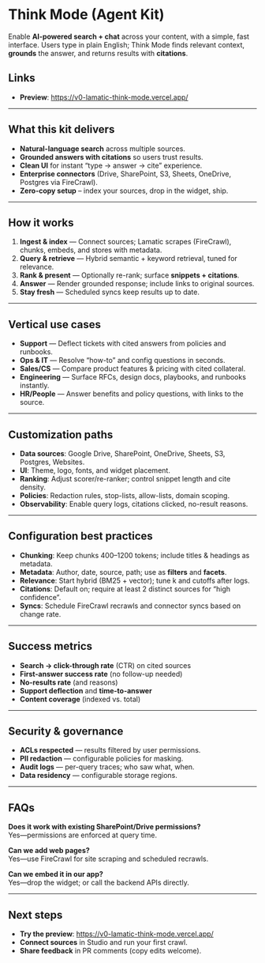 # Think Mode (Agent Kit)

Enable **AI-powered search + chat** across your content, with a simple, fast interface.
Users type in plain English; Think Mode finds relevant context, **grounds** the answer,
and returns results with **citations**.

## Links

- **Preview**: https://v0-lamatic-think-mode.vercel.app/

---

## What this kit delivers

- **Natural-language search** across multiple sources.
- **Grounded answers with citations** so users trust results.
- **Clean UI** for instant “type → answer → cite” experience.
- **Enterprise connectors** (Drive, SharePoint, S3, Sheets, OneDrive, Postgres via FireCrawl).
- **Zero-copy setup** – index your sources, drop in the widget, ship.

---

## How it works

1. **Ingest & index** — Connect sources; Lamatic scrapes (FireCrawl), chunks, embeds, and stores with metadata.
2. **Query & retrieve** — Hybrid semantic + keyword retrieval, tuned for relevance.
3. **Rank & present** — Optionally re-rank; surface **snippets + citations**.
4. **Answer** — Render grounded response; include links to original sources.
5. **Stay fresh** — Scheduled syncs keep results up to date.

---

## Vertical use cases

- **Support** — Deflect tickets with cited answers from policies and runbooks.
- **Ops & IT** — Resolve “how-to” and config questions in seconds.
- **Sales/CS** — Compare product features & pricing with cited collateral.
- **Engineering** — Surface RFCs, design docs, playbooks, and runbooks instantly.
- **HR/People** — Answer benefits and policy questions, with links to the source.

---

## Customization paths

- **Data sources**: Google Drive, SharePoint, OneDrive, Sheets, S3, Postgres, Websites.
- **UI**: Theme, logo, fonts, and widget placement.
- **Ranking**: Adjust scorer/re-ranker; control snippet length and cite density.
- **Policies**: Redaction rules, stop-lists, allow-lists, domain scoping.
- **Observability**: Enable query logs, citations clicked, no-result reasons.

---

## Configuration best practices

- **Chunking**: Keep chunks 400–1200 tokens; include titles & headings as metadata.
- **Metadata**: Author, date, source, path; use as **filters** and **facets**.
- **Relevance**: Start hybrid (BM25 + vector); tune k and cutoffs after logs.
- **Citations**: Default on; require at least 2 distinct sources for “high confidence”.
- **Syncs**: Schedule FireCrawl recrawls and connector syncs based on change rate.

---

## Success metrics

- **Search → click-through rate** (CTR) on cited sources
- **First-answer success rate** (no follow-up needed)
- **No-results rate** (and reasons)
- **Support deflection** and **time-to-answer**
- **Content coverage** (indexed vs. total)

---

## Security & governance

- **ACLs respected** — results filtered by user permissions.
- **PII redaction** — configurable policies for masking.
- **Audit logs** — per-query traces; who saw what, when.
- **Data residency** — configurable storage regions.

---

## FAQs

**Does it work with existing SharePoint/Drive permissions?**  
Yes—permissions are enforced at query time.

**Can we add web pages?**  
Yes—use FireCrawl for site scraping and scheduled recrawls.

**Can we embed it in our app?**  
Yes—drop the widget; or call the backend APIs directly.

---

## Next steps

- **Try the preview**: https://v0-lamatic-think-mode.vercel.app/
- **Connect sources** in Studio and run your first crawl.
- **Share feedback** in PR comments (copy edits welcome).